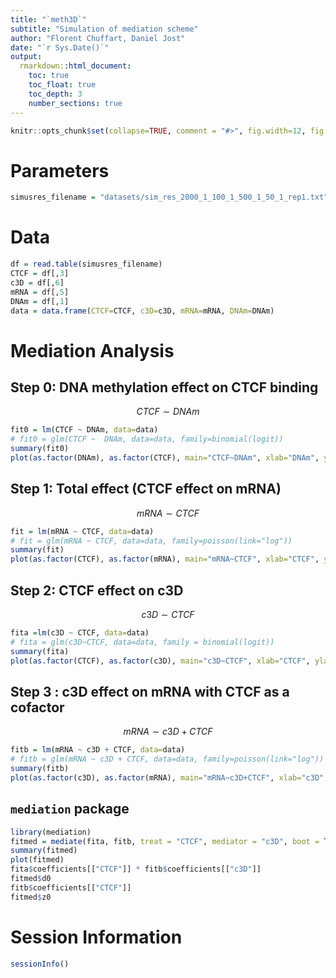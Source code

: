 ```yaml
---
title: "`meth3D`"
subtitle: "Simulation of mediation scheme"
author: "Florent Chuffart, Daniel Jost"
date: "`r Sys.Date()`"
output: 
  rmarkdown::html_document:
    toc: true
    toc_float: true
    toc_depth: 3
    number_sections: true
---
```




```r
knitr::opts_chunk$set(collapse=TRUE, comment = "#>", fig.width=12, fig.height=6, eval=TRUE, echo=TRUE, results="verbatim", dpi=75)
```


#  Parameters 

```r
simusres_filename = "datasets/sim_res_2000_1_100_1_500_1_50_1_rep1.txt"
```
# Data


```r
df = read.table(simusres_filename)               
CTCF = df[,3]
c3D = df[,6]
mRNA = df[,5]
DNAm = df[,1]
data = data.frame(CTCF=CTCF, c3D=c3D, mRNA=mRNA, DNAm=DNAm)
```

# Mediation Analysis

## Step 0: DNA methylation effect on CTCF binding

$$ CTCF \sim DNAm $$

```r
fit0 = lm(CTCF ~ DNAm, data=data)
# fit0 = glm(CTCF ~  DNAm, data=data, family=binomial(logit))
summary(fit0)
plot(as.factor(DNAm), as.factor(CTCF), main="CTCF~DNAm", xlab="DNAm", ylab="CTCF")
```

## Step 1: Total effect (CTCF effect on mRNA)

$$mRNA \sim CTCF$$

```r
fit = lm(mRNA ~ CTCF, data=data)
# fit = glm(mRNA ~ CTCF, data=data, family=poisson(link="log"))
summary(fit)
plot(as.factor(CTCF), as.factor(mRNA), main="mRNA~CTCF", xlab="CTCF", ylab="mRNA")
```

## Step 2: CTCF effect on c3D

$$c3D \sim CTCF$$

```r
fita =lm(c3D ~ CTCF, data=data)
# fita = glm(c3D~CTCF, data=data, family = binomial(logit))
summary(fita)
plot(as.factor(CTCF), as.factor(c3D), main="c3D~CTCF", xlab="CTCF", ylab="c3D")
```

## Step 3 : c3D effect on mRNA with CTCF as a cofactor

$$mRNA \sim c3D + CTCF$$

```r
fitb = lm(mRNA ~ c3D + CTCF, data=data)
# fitb = glm(mRNA ~ c3D + CTCF, data=data, family=poisson(link="log"))
summary(fitb)
plot(as.factor(c3D), as.factor(mRNA), main="mRNA~c3D+CTCF", xlab="c3D", ylab="mRNA")
```

## `mediation` package

```r
library(mediation)
fitmed = mediate(fita, fitb, treat = "CTCF", mediator = "c3D", boot = TRUE)
summary(fitmed)
plot(fitmed)
fita$coefficients[["CTCF"]] * fitb$coefficients[["c3D"]]
fitmed$d0
fitb$coefficients[["CTCF"]]
fitmed$z0

```



# Session Information

```r
sessionInfo()
```